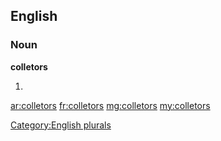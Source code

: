 ==English==

===Noun===
'''colletors'''

# {{plural of|[[colletor]]}}

[[Category:English plurals]]

[[ar:colletors]]
[[fr:colletors]]
[[mg:colletors]]
[[my:colletors]]